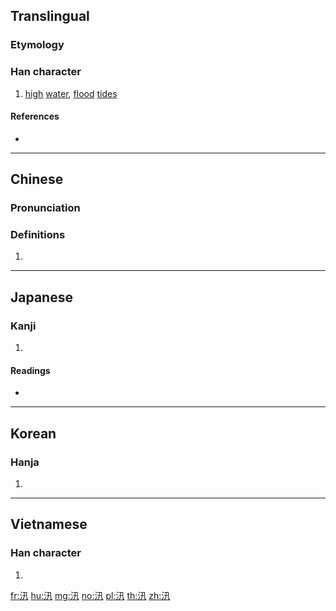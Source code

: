 ==Translingual==

===Etymology===
{{Han etyl}}

===Han character===
{{Han char|rn=85|rad=水|as=03|sn=6|four=37110|canj=ENJ|ids=⿰氵卂}}

# [[high]] [[water]], [[flood]] [[tide]]s

====References====
* {{Han ref|kx=0605.160|dkj=17135|dj=0999.070|hdz=31554.070|uh=6C5B|ud=27739|bh=A6C4|bd=42692}}

----

==Chinese==
{{zh-forms}}

===Pronunciation===
{{zh-pron
|m=xùn
|c=seon3
|h=pfs=sun
|md=
|mn=sìn
|w=
|mc=y
|oc=y
|cat=n
}}

===Definitions===
{{zh-hanzi}}

# {{rfdef|lang=zh}}

----

==Japanese==

===Kanji===
{{ja-kanji|grade=|rs=水03}}

# {{defn|lang=ja|sort=水03}}

====Readings====
* {{ja-readings|on=[[しん]] (shin), [[さん]] (san), [[しゃ]] (sha)|kun=[[そそぐ]] (sosogu)}}

----

==Korean==

===Hanja===
{{ko-hanja|hangeul=신|eumhun=|rv=sin|mr=sin|y=sin}}

# {{defn|lang=ko|sort=水03}}

----

==Vietnamese==

===Han character===
{{vi-readings|rs=水03| hanviet = vàm}}

# {{defn|lang=vi|sort=水03}}

[[fr:汛]]
[[hu:汛]]
[[mg:汛]]
[[no:汛]]
[[pl:汛]]
[[th:汛]]
[[zh:汛]]